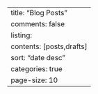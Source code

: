 ---
title: "Blog Posts"
comments: false
listing:
  contents: [posts,drafts]
  sort: "date desc"
  categories: true
  page-size: 10
---